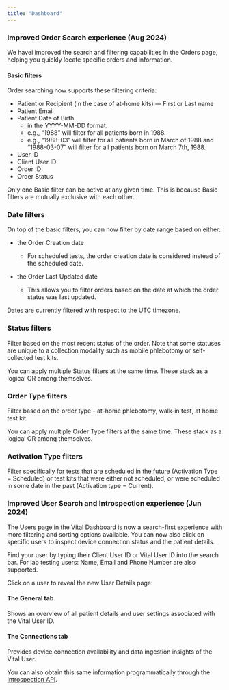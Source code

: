 ```yaml
---
title: "Dashboard"
---
```


### Improved Order Search experience (Aug 2024)

We havei improved the search and filtering capabilities in the Orders page, helping you quickly locate specific orders and information.

<Accordion icon="magnifying-glass" iconType="duotone" title="Details" defaultOpen>

#### Basic filters

Order searching now supports these filtering criteria: 

- Patient or Recipient (in the case of at-home kits) — First or Last name
- Patient Email
- Patient Date of Birth
    - in the YYYY-MM-DD format.
    - e.g., “1988” will filter for all patients born in 1988.
    - e.g., “1988-03” will filter for all patients born in March of 1988 and “1988-03-07” will filter for all patients born on March 7th, 1988.
- User ID
- Client User ID
- Order ID
- Order Status

<Info>
Only one Basic filter can be active at any given time. This is because Basic filters are
mutually exclusive with each other.
</Info>

### Date filters

On top of the basic filters, you can now filter by date range based on either:

- the Order Creation date 
    - For scheduled tests, the order creation date is considered instead of the scheduled date.

- the Order Last Updated date
    - This allows you to filter orders based on the date at which the order status was last updated.

Dates are currently filtered with respect to the UTC timezone.

### Status filters

Filter based on the most recent status of the order. Note that some statuses are unique to a collection modality such as mobile phlebotomy or self-collected test kits.
    
<Info>
You can apply multiple Status filters at the same time. These stack as a logical OR among themselves.
</Info>

### Order Type filters

Filter based on the order type - at-home phlebotomy, walk-in test, at home test kit.

<Info>
You can apply multiple Order Type filters at the same time. These stack as a logical OR among themselves.
</Info>

### Activation Type filters

Filter specifically for tests that are scheduled in the future (Activation Type = Scheduled) or test kits that were either not scheduled, or were scheduled in some date in the past (Activation type = Current).

</Accordion>


### Improved User Search and Introspection experience (Jun 2024)

The Users page in the Vital Dashboard is now a search-first experience with more filtering and sorting options
available. You can now also click on specific users to inspect device connection status and the patient details.

<Accordion icon="magnifying-glass" iconType="duotone" title="Details" defaultOpen>

Find your user by typing their Client User ID or Vital User ID into the search bar. For lab testing users: Name, Email and Phone Number are also supported.

Click on a user to reveal the new User Details page:


#### The General tab

Shows an overview of all patient details and user settings associated with the Vital User ID.

#### The Connections tab

Provides device connection availability and data ingestion insights of the Vital User.

You can also obtain this same information programmatically through the [Introspection API](/api-reference/introspection/user-resources).

</Accordion>

